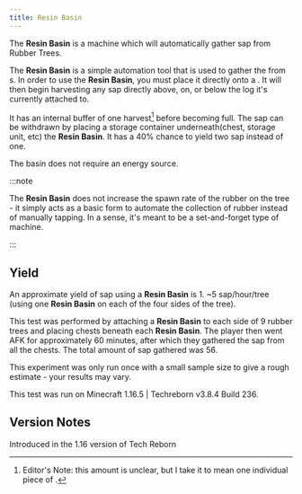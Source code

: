 ```yaml
---
title: Resin Basin
---
```


<ItemImage file="resin_basin" alt="Resin Basin" size="200" />

The **Resin Basin** is a machine which will automatically gather sap from Rubber Trees.


The **Resin Basin** is a simple automation tool that is used to gather the <McItem slug="techreborn:sap" /> from <McItem slug="techreborn:rubber_tree" />s. 
In order to use the **Resin Basin**, you must place it directly onto a <McItem slug="techreborn:rubber_tree"/>. 
It will then begin harvesting any sap directly above, on, or below the log it's currently attached to.

It has an internal buffer of one harvest[^1] before becoming full. The sap can be withdrawn by placing a storage container underneath(chest, storage unit, etc) the **Resin Basin**. 
It has a 40% chance to yield two sap instead of one.

The basin does not require an energy source.

:::note

The **Resin Basin** does not increase the spawn rate of the rubber on the tree - it simply acts as a basic form to automate the collection of rubber instead of manually tapping. 
In a sense, it's meant to be a set-and-forget type of machine. 

:::

## Yield

An approximate yield of sap using a **Resin Basin** is 1. ~5 sap/hour/tree (using one **Resin Basin** on each of the four sides of the tree).

This test was performed by attaching a **Resin Basin** to each side of 9 rubber trees and placing chests beneath each **Resin Basin**. 
The player then went AFK for approximately 60 minutes, after which they gathered the sap from all the chests. The total amount of sap gathered was 56.

This experiment was only run once with a small sample size to give a rough estimate - your results may vary.

This test was run on Minecraft 1.16.5 | Techreborn v3.8.4 Build 236.

## Version Notes

Introduced in the 1.16 version of Tech Reborn

[^1]: Editor's Note: this amount is unclear, but I take it to mean one individual piece of <McItem slug="techreborn:sap"/>.
